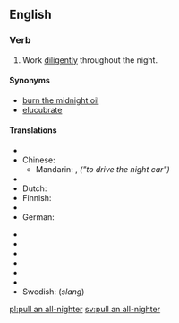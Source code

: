 ==English==

===Verb===
{{en-verb|inf=[[pull]] [[an]] [[all-nighter]]|pulls an all-nighter|pulling an all-nighter|pulled an all-nighter}}

# {{context|idiom|informal}} Work [[diligently]] throughout the night.

====Synonyms====
* [[burn the midnight oil]]
* [[elucubrate]]

====Translations====
{{trans-top}}
* {{trreq|Arabic}}
* Chinese:
** Mandarin: {{t-|cmn|開夜車|sc=Hani|xs=Mandarin}}, {{t-|cmn|开夜车|tr=kāi yèchē|sc=Hani|xs=Mandarin}} ''("to drive the night car")''
* {{trreq|Czech}}
* Dutch: {{t|nl|'t nachtje doordoen|m}}
* Finnish: {{t|fi|valvoa yötä myöten}}
* {{trreq|French}}
* German: {{qualifier|literally "to work all night"}} {{t|de|die ganze Nacht arbeiten}}
{{trans-mid}}
* {{trreq|Hungarian}}
* {{trreq|Italian}}
* {{trreq|Japanese}}
* {{trreq|Portuguese}}
* {{trreq|Russian}}
* {{trreq|Spanish}}
* Swedish: {{t+|sv|dygna}} (''slang'')
{{trans-bottom}}

[[pl:pull an all-nighter]]
[[sv:pull an all-nighter]]